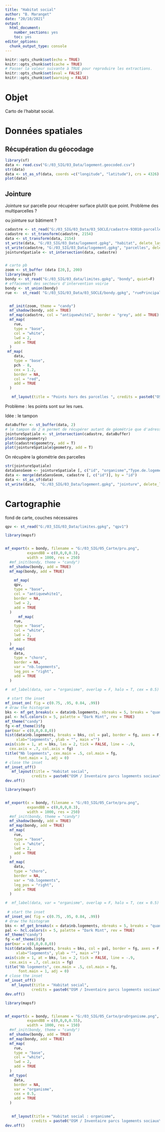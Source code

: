```yaml
---
title: "Habitat social"
author: "B. Maranget"
date: "20/10/2021"
output: 
  html_document: 
    number_sections: yes
    toc: yes
editor_options: 
  chunk_output_type: console
---
```



```r
knitr::opts_chunk$set(echo = TRUE)
knitr::opts_chunk$set(cache = TRUE)
# Passer la valeur suivante à TRUE pour reproduire les extractions.
knitr::opts_chunk$set(eval = FALSE)
knitr::opts_chunk$set(warning = FALSE)
```


# Objet

Carto de l'habitat social.

# Données spatiales

## Récupération du géocodage

```r
library(sf)
data <- read.csv("G:/03_SIG/03_Data/logement.geocoded.csv")
str(data)
data <- st_as_sf(data, coords =c("longitude", "latitude"), crs = 4326)
plot(data)

```

## Jointure

Jointure sur parcelle pour récupérer surface plutôt que point.
Problème des multiparcelles ?

ou jointure sur bâtiment ?

```r
cadastre <- st_read("G:/03_SIG/03_Data/03_SOCLE/cadastre-93010-parcelles.json")
cadastre <- st_transform(cadastre, 2154)
data <- st_transform(data, 2154)
st_write(data, "G:/03_SIG/03_Data/logement.gpkg", "habitat", delete_layer = T )
st_write(cadastre, "G:/03_SIG/03_Data/logement.gpkg", "parcelles", delete_layer = T)
jointureSpatiale <- st_intersection(data, cadastre)


# carto pb
zoom <- st_buffer (data [20,], 200)
library(mapsf)
bondy <- st_read("G:/03_SIG/03_data/limites.gpkg", "bondy", quiet=F)
# effacement des secteurs d'intervention voirie
bondy <- st_union(bondy)
rue <-  st_read( "G:/03_SIG/03_Data/03_SOCLE/bondy.gpkg", "ruePrincipale", quiet = TRUE)


  mf_init(zoom, theme = "candy")
  mf_shadow(bondy, add = TRUE)
  mf_map(cadastre, col = "antiquewhite1", border = "grey", add = TRUE)
  mf_map(
    rue,
    type = "base",
    col = "white",
    lwd = 2,
    add = TRUE
  )
 mf_map(
    data,
    type = "base",
    pch - 8,
    cex = 1.2,
    border = NA,
    col = "red",
    add = TRUE
  )

   mf_layout(title = "Points hors des parcelles ", credits = paste0("OSM / sources internes\n", "Bondy, 2021"))

```

Problème : les points sont sur  les rues.

Idée : le tampon


```r
dataBuffer <- st_buffer(data, 2)
# le tampon de 2 m permet de récupérer autant de géométrie que d'adresses au départ
jointureSpatiale <- st_intersection(cadastre, dataBuffer)
plot(zoom$geometry)
plot(cadastre$geometry, add = T)
plot(jointureSpatiale$geometry, add = T)
```

On récupère la géométrie des parcelles

```r
str(jointureSpatiale)
dataSansGeom <- jointureSpatiale [, c("id", "organisme","Type.de.logement","nb.logements"),drop = T]
data <- merge(dataSansGeom, cadastre [, c("id")], by = "id")
data <- st_as_sf(data)
st_write(data,  "G:/03_SIG/03_Data/logement.gpkg", "jointure", delete_layer = T)
```



# Cartographie


fond de carte, couches nécessaires

```r
qpv <- st_read("G:/03_SIG/03_Data/limites.gpkg", "qpv1")
```



```r
library(mapsf)


mf_export(x = bondy, filename = "G:/03_SIG/05_Carte/pru.png", 
          expandBB = c(0,0,0,0.3),
          width = 1000, res = 250)
  #mf_init(bondy, theme = "candy")
  mf_shadow(bondy, add = TRUE)
  mf_map(bondy, add = TRUE)

    mf_map(
    qpv,
    type = "base",
    col = "antiquewhite1",
    border = NA,
    lwd = 2,
    add = TRUE
  )
      mf_map(
    rue,
    type = "base",
    col = "white",
    lwd = 2,
    add = TRUE
  )
  mf_map(
    data,
    type = "choro",
    border = NA,
    var = "nb.logements",
    leg_pos = "right",
    add = TRUE
  )

#  mf_label(data, var = "organisme", overlap = F, halo = T, cex = 0.5)
  
 # start the inset
mf_inset_on( fig = c(0.75, .95, 0.84, .99))
# draw the histogram
bks <- mf_get_breaks(x = data$nb.logements, nbreaks = 5, breaks = "quantile") 
pal <- hcl.colors(n = 5, palette = "Dark Mint", rev = TRUE)
mf_theme("candy")
fg <-mf_theme()$fg
par(mar = c(0,0,0.8,0))
hist(data$nb.logements, breaks = bks, col = pal, border = fg, axes = F, labels = "", 
     xlab="logements", ylab = "", main ="")
axis(side = 1, at = bks, las = 2, tick = FALSE, line = -.9, 
  cex.axis = .7, col.axis = fg)
title("Nb logements", cex.main = .5, col.main = fg, 
      font.main = 1, adj = 0)
# close the inset
mf_inset_off()
   mf_layout(title = "Habitat social",
            credits = paste0("OSM / Inventaire parcs logements sociaux\n", "Bondy, 2021"))
dev.off()


```



```r
library(mapsf)


mf_export(x = bondy, filename = "G:/03_SIG/05_Carte/pru.png", 
          expandBB = c(0,0,0,0.3),
          width = 1000, res = 250)
  #mf_init(bondy, theme = "candy")
  mf_shadow(bondy, add = TRUE)
  mf_map(bondy, add = TRUE)
  mf_map(
    rue,
    type = "base",
    col = "white",
    lwd = 2,
    add = TRUE
  )
  mf_map(
    data,
    type = "choro",
    border = NA,
    var = "nb.logements",
    leg_pos = "right",
    add = TRUE
  )

#  mf_label(data, var = "organisme", overlap = F, halo = T, cex = 0.5)
  
 # start the inset
mf_inset_on( fig = c(0.75, .95, 0.84, .99))
# draw the histogram
bks <- mf_get_breaks(x = data$nb.logements, nbreaks = 5, breaks = "quantile") 
pal <- hcl.colors(n = 5, palette = "Dark Mint", rev = TRUE)
mf_theme("candy")
fg <-mf_theme()$fg
par(mar = c(0,0,0.8,0))
hist(data$nb.logements, breaks = bks, col = pal, border = fg, axes = F, labels = "", 
     xlab="logements", ylab = "", main ="")
axis(side = 1, at = bks, las = 2, tick = FALSE, line = -.9, 
  cex.axis = .7, col.axis = fg)
title("Nb logements", cex.main = .5, col.main = fg, 
      font.main = 1, adj = 0)
# close the inset
mf_inset_off()
   mf_layout(title = "Habitat social",
            credits = paste0("OSM / Inventaire parcs logements sociaux\n", "Bondy, 2021"))
dev.off()


```



```r
library(mapsf)


mf_export(x = bondy, filename = "G:/03_SIG/05_Carte/pruOrganisme.png", 
          expandBB = c(0,0,0,0.55),
          width = 1000, res = 150)
  #mf_init(bondy, theme = "candy")
  mf_shadow(bondy, add = TRUE)
  mf_map(bondy, add = TRUE)
  mf_map(
    rue,
    type = "base",
    col = "white",
    lwd = 2,
    add = TRUE
  )
  mf_typo(
    data,
    border = NA,
    var = "organisme",
    cex = 0.5,
    add = TRUE
  )

  
   mf_layout(title = "Habitat social : organisme",
            credits = paste0("OSM / Inventaire parcs logements sociaux\n", "Bondy, 2021"))
dev.off()


```